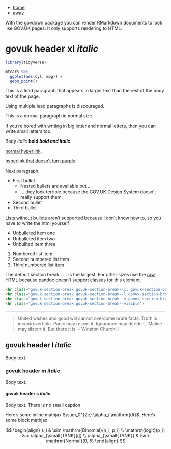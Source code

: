 
::: {.breadcrumbs}
* [home](index.html)
* [away](index.html)
:::

With the govdown package you can render RMarkdown documents to look like GOV.UK
pages.  It only supports rendering to HTML.

# govuk header xl *italic* {caption="govuk caption xl"}

```r
library(tidyverse)

mtcars %>%
  ggplot(aes(cyl, mpg)) +
  geom_point()
```

::: {.lead-para}
This is a lead paragraph that appears in larger text than the rest of the body
text of the page.

Using multiple lead paragraphs is discouraged.
:::

This is a normal paragraph in normal size.

::: {.small-para}
If you're bored with writing in big letter and normal letters, then you can
write small letters too.
:::

Body *italic* **bold** ***bold and italic***

[normal hyperlink](https://design-system.service.gov.uk).

[hyperlink that doesn't turn purple](https://design-system.service.gov.uk){.govuk-link--no-visited-state}.

Next paragraph.

* First bullet
  * Nested bullets are available but ...
  * ... they look terrible because the GOV.UK Design System doesn't really support
    them.
* Second bullet
* Third bullet

Lists without bullets aren't supported because I don't know how to, so you
have to write the html yourself

<ul class="govuk-list">
  <li>
    <a>Unbulleted item one</a>
  </li>
  <li>
    <a>Unbulleted item two</a>
  </li>
  <li>
    <a>Unbullted item three</a>
  </li>
</ul>

1. Numbered list item
1. Second numbered list item
1. Third numbered list item

The default section break `---` is the largest.  For other sizes use the [raw
HTML](https://design-system.service.gov.uk/styles/typography/#section-break)
because pandoc doesn't support classes for this element.

```html
<hr class="govuk-section-break govuk-section-break--xl govuk-section-break--visible">
<hr class="govuk-section-break govuk-section-break--l govuk-section-break--visible">
<hr class="govuk-section-break govuk-section-break--m govuk-section-break--visible">
<hr class="govuk-section-break govuk-section-break--visible">
```

---

> United wishes and good will cannot overcome brute facts.  Truth is
> incontrovertible. Panic may resent it. Ignorance may deride it. Malice may
> distort it. But there it is. -- Winston Churchill


## govuk header l *italic* {caption="govuk caption l"}

Body text.

### govuk header m *italic* {caption="govuk caption m"}

Body text.

#### govuk header s *italic* {caption="govuk caption s"}

Body text.  There is no small caption.

Here's some inline mathjax $\sum_0^{2e} \alpha_i \mathrm{dt}$.
Here's some block mathjax

$$
\begin{align}
s_i & \sim \mathrm{Binomial}(n_i, p_i) \\
\mathrm{logit}(p_i) & = \alpha_{\small{TANK}[i]} \\
\alpha_{\small{TANK}} & \sim \mathrm{Normal}(0, 5)
\end{align}
$$

